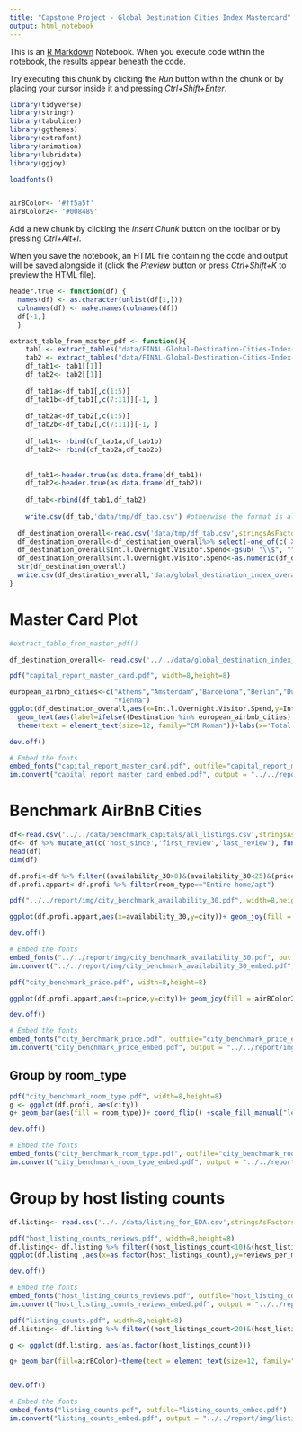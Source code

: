 ```yaml
---
title: "Capstone Project - Global Destination Cities Index Mastercard"
output: html_notebook
---
```


This is an [R Markdown](http://rmarkdown.rstudio.com) Notebook. When you execute code within the notebook, the results appear beneath the code. 

Try executing this chunk by clicking the *Run* button within the chunk or by placing your cursor inside it and pressing *Ctrl+Shift+Enter*. 

```r
library(tidyverse)
library(stringr)
library(tabulizer)
library(ggthemes)
library(extrafont)
library(animation)
library(lubridate)
library(ggjoy)

loadfonts()


airBColor<- '#ff5a5f'
airBColor2<- '#008489'
```

Add a new chunk by clicking the *Insert Chunk* button on the toolbar or by pressing *Ctrl+Alt+I*.

When you save the notebook, an HTML file containing the code and output will be saved alongside it (click the *Preview* button or press *Ctrl+Shift+K* to preview the HTML file).


```r

header.true <- function(df) {
  names(df) <- as.character(unlist(df[1,]))
  colnames(df) <- make.names(colnames(df))
  df[-1,]
  }

extract_table_from_master_pdf <- function(){
    tab1 <- extract_tables("data/FINAL-Global-Destination-Cities-Index-Report.pdf", pages = 62)
    tab2 <- extract_tables("data/FINAL-Global-Destination-Cities-Index-Report.pdf", pages = 63)
    df_tab1<- tab1[[1]]
    df_tab2<- tab2[[1]]
    
    df_tab1a<-df_tab1[,c(1:5)]
    df_tab1b<-df_tab1[,c(7:11)][-1, ] 
    
    df_tab2a<-df_tab2[,c(1:5)]
    df_tab2b<-df_tab2[,c(7:11)][-1, ] 
    
    df_tab1<- rbind(df_tab1a,df_tab1b)
    df_tab2<- rbind(df_tab2a,df_tab2b)
    
    
    df_tab1<-header.true(as.data.frame(df_tab1))
    df_tab2<-header.true(as.data.frame(df_tab2))
    
    df_tab<-rbind(df_tab1,df_tab2) 
    
    write.csv(df_tab,'data/tmp/df_tab.csv') #otherwise the format is all factors.
    
  df_destination_overall<-read.csv('data/tmp/df_tab.csv',stringsAsFactors = FALSE) # recongize automatically numeric
  df_destination_overall<-df_destination_overall%>% select(-one_of(c('X.1','X')))
  df_destination_overall$Int.l.Overnight.Visitor.Spend<-gsub( "\\$", "",df_destination_overall$Int.l.Overnight.Visitor.Spend,)
  df_destination_overall$Int.l.Overnight.Visitor.Spend<-as.numeric(df_destination_overall$Int.l.Overnight.Visitor.Spend )
  str(df_destination_overall)
  write.csv(df_destination_overall,'data/global_destination_index_overall.csv')
}


```

# Master Card Plot
```r
#extract_table_from_master_pdf()

df_destination_overall<- read.csv('../../data/global_destination_index_overall.csv',stringsAsFactors = FALSE)
```

```r
pdf("capital_report_master_card.pdf", width=8,height=8)

european_airbnb_cities<-c("Athens","Amsterdam","Barcelona","Berlin","Dublin","London","Paris","Madrid","Rome","Lagos",
                          "Vienna")
ggplot(df_destination_overall,aes(x=Int.l.Overnight.Visitor.Spend,y=Int.l.Overnight.Visitors,label=Destination))+ geom_point(colour=airBColor,size=.75,alpha=1)  +
  geom_text(aes(label=ifelse((Destination %in% european_airbnb_cities)|(Int.l.Overnight.Visitor.Spend>10) &(Destination!="Kuala Lumpur"),as.character(Destination),'')),hjust=-.25, vjust=0.25,size=3,family="Helvetica" )+
  theme(text = element_text(size=12, family="CM Roman"))+labs(x='Total spending overnight visitors (US$ billions)',y='Total overnight visitors (millions)')+ stat_smooth(method="lm", se=FALSE,color=airBColor2,linetype="dotted", size=.5)+ xlim(0, 32)+ylim(0,22)

dev.off()

# Embed the fonts
embed_fonts("capital_report_master_card.pdf", outfile="capital_report_master_card_embed.pdf")
im.convert("capital_report_master_card_embed.pdf", output = "../../report/img/capital_report_master_card_embed.png", extra.opts="-density 600")

```
# Benchmark AirBnB Cities
```r
df<-read.csv('../../data/benchmark_capitals/all_listings.csv',stringsAsFactors = FALSE)
df<- df %>% mutate_at(c('host_since','first_review','last_review'), funs(new_=ymd(.)))
head(df)
dim(df)

df.profi<-df %>% filter((availability_30>0)&(availability_30<25)&(price<200))
df.profi.appart<-df.profi %>% filter(room_type=="Entire home/apt")

```


```r
pdf("../../report/img/city_benchmark_availability_30.pdf", width=8,height=8)

ggplot(df.profi.appart,aes(x=availability_30,y=city))+ geom_joy(fill = airBColor)+theme(text = element_text(size=12, family="CM Roman"))+labs(x='Nights available next 30 days')

dev.off()

# Embed the fonts
embed_fonts("../../report/img/city_benchmark_availability_30.pdf", outfile="../../report/img/city_benchmark_availability_30_embed.pdf")
im.convert("../../report/img/city_benchmark_availability_30_embed.pdf", output = "../../report/img/city_benchmark_availability_30_embed.png", extra.opts="-density 600")
```

```r
pdf("city_benchmark_price.pdf", width=8,height=8)

ggplot(df.profi.appart,aes(x=price,y=city))+ geom_joy(fill = airBColor2)+theme(text = element_text(size=12, family="CM Roman"))+labs(x='Price per night($)')

dev.off()

# Embed the fonts
embed_fonts("city_benchmark_price.pdf", outfile="city_benchmark_price_embed.pdf")
im.convert("city_benchmark_price_embed.pdf", output = "../../report/img/city_benchmark_price_embed.png", extra.opts="-density 600")
```
## Group by room_type

```r

pdf("city_benchmark_room_type.pdf", width=8,height=8)
g <- ggplot(df.profi, aes(city))
g+ geom_bar(aes(fill = room_type))+ coord_flip() +scale_fill_manual("legend", values = c("Entire home/apt" = airBColor, "Private room" = airBColor2,"Shared room" = "grey"))+theme(text = element_text(size=12, family="CM Roman"),legend.title=element_blank(),axis.title.y=element_blank())+labs(y=' ')

dev.off()

# Embed the fonts
embed_fonts("city_benchmark_room_type.pdf", outfile="city_benchmark_room_type_embed.pdf")
im.convert("city_benchmark_room_type_embed.pdf", output = "../../report/img/city_benchmark_room_type_embed.png", extra.opts="-density 600")
```


# Group by host listing counts
```r
df.listing<- read.csv('../../data/listing_for_EDA.csv',stringsAsFactors = FALSE)
```

```r
pdf("host_listing_counts_reviews.pdf", width=8,height=8)
df.listing<- df.listing %>% filter((host_listings_count<10)&(host_listings_count>0)&(availability_30>0)&(availability_30<27))
ggplot(df.listing ,aes(x=as.factor(host_listings_count),y=reviews_per_month,group=host_listings_count))+ geom_boxplot(fill=airBColor)+theme(text = element_text(size=12, family="CM Roman"),legend.title=element_blank())+labs(x='listings per host',y='number of reviews per month')

dev.off()

# Embed the fonts
embed_fonts("host_listing_counts_reviews.pdf", outfile="host_listing_counts_reviews_embed.pdf")
im.convert("host_listing_counts_reviews_embed.pdf", output = "../../report/img/host_listing_counts_reviews_embed.png", extra.opts="-density 600")
```

```r
pdf("listing_counts.pdf", width=8,height=8)
df.listing<- df.listing %>% filter((host_listings_count<20)&(host_listings_count>0)&(availability_30>0)&(availability_30<27))

g <- ggplot(df.listing, aes(as.factor(host_listings_count)))

g+ geom_bar(fill=airBColor)+theme(text = element_text(size=12, family="CM Roman"),legend.title=element_blank())+labs(x='listings own by host',y='total listings')


dev.off()

# Embed the fonts
embed_fonts("listing_counts.pdf", outfile="listing_counts_embed.pdf")
im.convert("listing_counts_embed.pdf", output = "../../report/img/listing_counts_embed.png", extra.opts="-density 600")
```